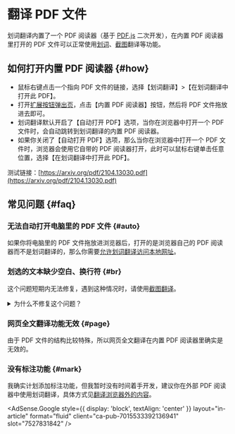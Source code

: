 
# 翻译 PDF 文件

划词翻译内置了一个 PDF 阅读器（基于 [PDF.js](https://mozilla.github.io/pdf.js/) 二次开发），在内置 PDF 阅读器里打开的 PDF 文件可以正常使用[划词](cross.mdx)、[截图](screenshot.md)翻译等功能。

## 如何打开内置 PDF 阅读器 {#how}

- 鼠标右键点击一个指向 PDF 文件的链接，选择【划词翻译】>【在划词翻译中打开此 PDF】。
- 打开[扩展按钮弹出页](popup.md)，点击【内置 PDF 阅读器】按钮，然后将 PDF 文件拖放进去即可。
- 划词翻译默认开启了【自动打开 PDF】选项，当你在浏览器中打开一个 PDF 文件时，会自动跳转到划词翻译的内置 PDF 阅读器。
- 如果你关闭了【自动打开 PDF】选项，那么当你在浏览器中打开一个 PDF 文件时，浏览器会使用它自带的 PDF 阅读器打开，此时可以鼠标右键单击任意位置，选择【在划词翻译中打开此 PDF】。

测试链接：[https://arxiv.org/pdf/2104.13030.pdf](https://arxiv.org/pdf/2104.13030.pdf)

## 常见问题 {#faq}

### 无法自动打开电脑里的 PDF 文件 {#auto}

如果你将电脑里的 PDF 文件拖放进浏览器后，打开的是浏览器自己的 PDF 阅读器而不是划词翻译的，那么你需要[允许划词翻译访问本地网址](../faq.mdx#file-url)。

### 划选的文本缺少空白、换行符 {#br}

这个问题短期内无法修复，遇到这种情况时，请使用[截图翻译](./screenshot.md)。

<details>
  <summary>为什么不修复这个问题？</summary>
  <p>
    划词翻译的内置 PDF 阅读器使用的是第三方的{' '}
    <a
      href="https://mozilla.github.io/pdf.js/"
      target="_blank"
      rel="noreferrer noopener"
    >
      PDF.js
    </a>
    ，这个问题 PDF.js 一直没有修复，而由我自己来修复的话就会有以下两个问题：
  </p>
  <ol>
    <li>难度很大，可能会耗费大量时间而且不能成功修复。</li>
    <li>
      即使我能修复这个问题，那以后升级 PDF.js
      的版本时我就得始终确保我的修复代码跟它们的新版本是兼容的。
    </li>
  </ol>
  综合来看，直接用截图翻译的形式更简单便捷。
</details>

### 网页全文翻译功能无效 {#page}

由于 PDF 文件的结构比较特殊，所以网页全文翻译在内置 PDF 阅读器里确实是无效的。

### 没有标注功能 {#mark}

我确实计划添加标注功能，但我暂时没有时间着手开发，建议你在外部 PDF 阅读器中使用划词翻译，具体方式见[翻译浏览器外的内容](./extra.mdx)。

<AdSense.Google
  style={{ display: 'block', textAlign: 'center' }}
  layout="in-article"
  format="fluid"
  client="ca-pub-7015533392136941"
  slot="7527831842"
/>
